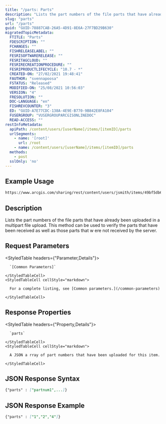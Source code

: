 ```yaml
---
title: "/parts: Parts"
description: "Lists the part numbers of the file parts that have already been uploaded in a multipart file upload."
slug: "parts"
url: "/parts"
guid: "GUID-78887CAB-26A5-4D91-8E6A-27F7BD29B630"
migratedTopicMetadata:
  FTITLE: "Parts"
  FDESCRIPTION: ""
  FCHANGES: ""
  FISHRELEASELABEL: ""
  FESRISOFTWARERELEASE: ""
  FESRITAGCLOUD: ""
  FESRIRECREATIONPROCEDURE: ""
  FESRIPRODUCTLIFECYCLE: "10.7 - *"
  CREATED-ON: "27/02/2021 19:48:41"
  FAUTHOR: "svennapoosa"
  FSTATUS: "Released"
  MODIFIED-ON: "25/08/2021 10:56:03"
  VERSION: "4"
  FRESOLUTION: ""
  DOC-LANGUAGE: "en"
  FISHREVCOUNTER: "3"
  ED: "GUID-A7E77CDC-138A-4E9E-B770-9B842E8FA104"
  FUSERGROUP: "VUSERGROUPARCGISONLINEDOC"
  READ-ACCESS: ""
restInfoMetadata:
  apiPath: /content/users/[userName]/items/[itemID]/parts
  urlSegments:
    - name: '[root]'
      url: /root
    - name: /content/users/[userName]/items/[itemID]/parts
  methods:
    - post
  sslOnly: 'no'
---
```


## Example Usage

```markdown
https://www.arcgis.com/sharing/rest/content/users/jsmith/items/49bf5db6340e4bccaceca5af3b2bec4b/parts      
```

## Description

Lists the part numbers of the file parts that have already been uploaded in a multipart file upload. This method can be used to verify the parts that have been received as well as those parts that w ere not received by the server. 

## Request Parameters 

<StyledTable headers={"Parameter,Details"}>
  <StyledTableRow>
    <StyledTableCell cellStyle="markdown">

      `[Common Parameters]` 

    </StyledTableCell>
    <StyledTableCell cellStyle="markdown">

      For a complete listing, see [Common parameters.](/common-parameters)

    </StyledTableCell>
  </StyledTableRow>
</StyledTable>

## Response Properties

<StyledTable headers={"Property,Details"}>
  <StyledTableRow>
    <StyledTableCell cellStyle="markdown">

      `parts` 

    </StyledTableCell>
    <StyledTableCell cellStyle="markdown">

      A JSON a rray of part numbers that have been uploaded for this item.

    </StyledTableCell>
  </StyledTableRow>
</StyledTable>

## JSON Response Syntax

```markdown
{"parts" : ["partnum1",...]}          
```

## JSON Response Example

```markdown
{"parts" : ["1","2","4"]}          
```

 

